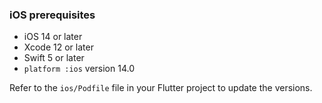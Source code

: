 ### iOS prerequisites

- iOS 14 or later
- Xcode 12 or later
- Swift 5 or later
- `platform :ios` version 14.0

Refer to the `ios/Podfile` file in your Flutter project to update the versions.
